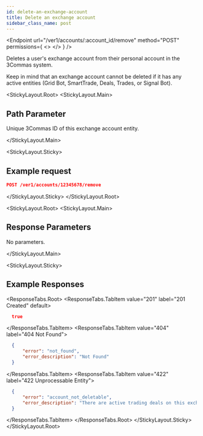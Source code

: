 ```yaml
---
id: delete-an-exchange-account
title: Delete an exchange account
sidebar_class_name: post
---
```


<Endpoint
  url="/ver1/accounts/:account_id/remove"
  method="POST"
  permissions={
    <>
      <Permission title="Permission" description="ACCOUNTS_WRITE" />
      <Permission title="Security" description="SIGNED" />
    </>
  }
/>

Deletes a user's exchange account from their personal account in the 3Commas system.

<Informer variant="warning">
Keep in mind that an exchange account cannot be deleted if it has any active entities (Grid Bot, SmartTrade, Deals, Trades, or Signal Bot).
</Informer>

<StickyLayout.Root>
<StickyLayout.Main>

## Path Parameter 

<ApiParam name='account_id' type='integer' id="account_id" required>
    Unique 3Commas ID of this exchange account entity.
</ApiParam>

</StickyLayout.Main>   

<StickyLayout.Sticky>
## Example request 

```json
POST /ver1/accounts/12345678/remove
```
</StickyLayout.Sticky>
</StickyLayout.Root>

<StickyLayout.Root>
<StickyLayout.Main>

## Response Parameters
No parameters.

</StickyLayout.Main>   

<StickyLayout.Sticky>

## Example Responses
<ResponseTabs.Root>
<ResponseTabs.TabItem value="201" label="201 Created" default>
```json
  true
```
</ResponseTabs.TabItem>
<ResponseTabs.TabItem value="404" label="404 Not Found">
```json
  {
      "error": "not_found",
      "error_description": "Not Found"
  }
```
</ResponseTabs.TabItem>
<ResponseTabs.TabItem value="422" label="422 Unprocessable Entity">
```json
  {
      "error": "account_not_deletable",
      "error_description": "There are active trading deals on this exchange. Close all trading operations and try again"
  }
```
</ResponseTabs.TabItem>
</ResponseTabs.Root>
</StickyLayout.Sticky>
</StickyLayout.Root>